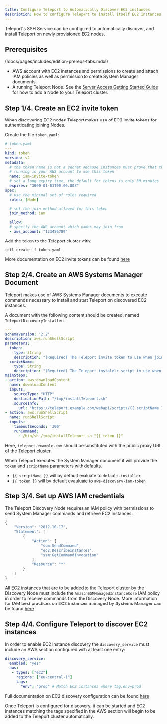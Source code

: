 ```yaml
---
title: Configure Teleport to Automatically Discover EC2 instances
description: How to configure Teleport to install itself EC2 instances.
---
```


Teleport's SSH Service can be configured to automatically discover, and install
Teleport on newly provisioned EC2 nodes.

## Prerequisites

(!docs/pages/includes/edition-prereqs-tabs.mdx!)

- AWS account with EC2 instances and permissions to create and attach IAM policies as well as permission to create System Manager documents.
- A running Teleport Node. See the [Server Access Getting Started Guide](../getting-started.mdx) for how to add a Node to your Teleport cluster.

## Step 1/4. Create an EC2 invite token

When discovering EC2 nodes Teleport makes use of EC2 invite tokens for
authenticating joining Nodes.

Create the file `token.yaml`:
```yaml
# token.yaml
---
kind: token
version: v2
metadata:
  # the token name is not a secret because instances must prove that they are
  # running in your AWS account to use this token
  name: iam-invite-token
  # set a long expiry time, the default for tokens is only 30 minutes
  expires: "3000-01-01T00:00:00Z"
spec:
  # use the minimal set of roles required
  roles: [Node]

  # set the join method allowed for this token
  join_method: iam

  allow:
  # specify the AWS account which nodes may join from
  - aws_account: "123456789"
```

Add the token to the Teleport cluster with:
```
tctl create -f token.yaml
```

More documentation on EC2 invite tokens can be found [here](../../management/guides/joining-nodes-aws-iam.mdx)

## Step 2/4. Create an AWS Systems Manager Document

Teleport makes use of AWS Systems Manager documents to execute commands necessary to
install and start Teleport on discovered EC2 instances.

A document with the following content should be created, named `TeleportDiscoveryInstaller`:

```yaml
---
schemaVersion: '2.2'
description: aws:runShellScript
parameters:
  token:
    type: String
    description: "(Required) The Teleport invite token to use when joining the cluster."
  scriptName:
    type: String
    description: "(Required) The Teleport instalelr script to use when joining the cluster."
mainSteps:
- action: aws:downloadContent
  name: downloadContent
  inputs:
    sourceType: "HTTP"
    destinationPath: "/tmp/installTeleport.sh"
    sourceInfo:
      url: "https://teleport.example.com/webapi/scripts/{{ scriptName }}"
- action: aws:runShellScript
  name: runShellScript
  inputs:
    timeoutSeconds: '300'
    runCommand:
      - /bin/sh /tmp/installTeleport.sh "{{ token }}"
```

Here, `teleport.example.com` should be substituted with the public proxy URL of the
Teleport cluster.

When Teleport executes the System Manager document it will provide the `token`
and `scriptName` parameters with defaults.

- `{{ scriptName }}` will by default evaluate to `default-installer`
- `{{ token }}` will by default evauluate to `aws-discovery-iam-token`


## Step 3/4. Set up AWS IAM credentials

The Teleport Discovery Node requires an IAM policy with permissions to
send System Manager commands and retrieve EC2 instances:
```js
{
    "Version": "2012-10-17",
    "Statement": [
        {
            "Action": [
                "ssm:SendCommand",
                "ec2:DescribeInstances",
                "ssm:GetCommandInvocation"
            ],
            "Resource": "*"
        }
    ]
}
```

All EC2 instances that are to be added to the Teleport cluster by the
Discovery Node must include the `AmazonSSMManagedInstanceCore` IAM policy
in order to receive commands from the Discovery Node. More information
for IAM best practices on EC2 instances managed by Systems Manager can be found [here](https://aws.amazon.com/blogs/mt/applying-managed-instance-policy-best-practices/)

## Step 4/4. Configure Teleport to discover EC2 instances

In order to enable EC2 instance discovery the `discovery_service` must
include an AWS section configured with at least one entry:

```yaml
discovery_service:
  enabled: "yes"
  aws:
   - types: ["ec2"]
     regions: ["eu-central-1"]
     tags:
       "env": "prod" # Match EC2 instances where tag:env=prod
```

Full documentation on EC2 discovery configuration can be found [here](../../reference/config.mdx)

Once Teleport is configured for discovery, it can be started and EC2
instances matching the tags specified in the AWS section will begin to
be added to the Teleport cluster automatically.
